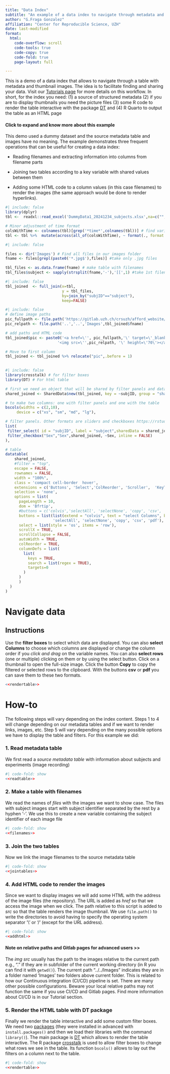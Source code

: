 ```yaml
---
title: "Data Index"
subtitle: "An example of a data index to navigate through metadata and preview images" 
author: "G.Fraga Gonzalez"
affiliation: "Center for Reproducible Science, UZH"
date: last-modified
format: 
  html:
    code-overflow: scroll
    code-tools: true
    code-copy: true
    code-fold: true
    page-layout: full

---
```


This is a demo of a data index that allows to navigate through a table with metadata and thumbnail images. The idea is to facilitate finding and sharing your data. Visit our [Tutorials page](https://crsuzh.pages.uzh.ch/AFFORD_website/contents/tutorials/) for more details on this workflow. In short, for the index you need: (1) a source of structured metadata (2) if you are to display thumbnails you need the picture files (3) some R code to render the table interactive with the package [DT](https://rstudio.github.io/DT/) and (4) R Quarto to output the table as an HTML page

::: {.callout-note collapse=true}
#### Click to expand and know more about this example 
This demo used a dummy dataset and the source metadata table and images have no meaning. The example demonstrates three frequent operations that can be useful for creating a data index:

-   Reading filenames and extracting information into columns from filename parts

-   Joining two tables according to a key variable with shared values between them

-   Adding some HTML code to a column values (in this case filenames) to render the images (the same approach would be done to render hyperlinks).
:::


```r
#| include: false
library(dplyr)
tbl <-  readxl::read_excel('DummyData1_20241234_subjects.xlsx',na=c("","N/A"))

# Minor adjustment of time format
colsWithTime <- colnames(tbl)[grep('*time*',colnames(tbl))] # find variables with 
tbl <- tbl %>%  mutate(across(all_of(colsWithTime), ~ format(., format = "%H:%M")))

```

```r
#| include: false

files <- dir('Images') # Find all files in our images folder
fname <- files[grepl(paste0('*.jpg$'),files)] #take only .jpg files

tbl_files <- as.data.frame(fname) # make table with filenames
tbl_files$subject <- sapply(strsplit(fname,'-'),'[[',1) #take 1st filename part
```

```r
#| include: false
tbl_joined  <- full_join(x=tbl,
                         y = tbl_files,
                         by=join_by("subjID"=="subject"),
                         keep=FALSE)

```


```r
#| include: false
# define image paths
pic_fullpath <- file.path('https://gitlab.uzh.ch/crsuzh/afford_website/-/tree/master/Docs/contents/ORD_index/Images',tbl_joined$fname)
pic_relpath <- file.path('..','..','Images',tbl_joined$fname)

# add paths and HTML code 
tbl_joined$pic <- paste0('<a href=\'', pic_fullpath,'\' target=\'_blank\'>', 
                       '<img src=\'',pic_relpath, '\' height=\'70\'></a>')

# Move to first column
tbl_joined <- tbl_joined %>% relocate("pic",.before = 1)
 
```

```r
#| include: false 
library(crosstalk) # for filter boxes
library(DT) # For html table

# first we need an object that will be shared by filter panels and datatable 
shared_joined <- SharedData$new(tbl_joined, key = ~subjID, group = "shared_obj")

# to make two columns: one with filter panels and one with the table
bscols(widths = c(2,10),
     device = c("xs", "sm", "md", "lg"),

# filter panels. Other formats are sliders and checkboxes https://rstudio.github.io/crosstalk/using.html
list(
 filter_select( id = "subjID", label = "subject",sharedData = shared_joined, group = ~subjID),
 filter_checkbox("Sex","Sex",shared_joined, ~Sex, inline = FALSE)
),

# table
datatable(
    shared_joined,
    #filter = "top",
    escape = FALSE,
    rownames = FALSE,
    width = "100%",
    class = 'compact cell-border  hover', 
    extensions = c('Buttons', 'Select','ColReorder', 'Scroller',  'KeyTable'),
    selection = 'none',
    options = list(
      pageLength = 10,
      dom = 'Bfrtip',
      #buttons = c('colvis','selectAll', 'selectNone', 'copy', 'csv', 'pdf'),  
      buttons = list(list(extend = "colvis", text = "select Columns", background='yellow'),
                     'selectAll', 'selectNone', 'copy', 'csv', 'pdf'), 
      select = list(style = 'os', items = 'row'),
      scrollX = TRUE,
      scrollCollapse = FALSE,  
      autoWidth = TRUE,
      colReorder = TRUE,
      columnDefs = list(
        list(
          keys = TRUE,
          search = list(regex = TRUE),
          targets=0
        )
      )
      )
  ) 
)


```

::: {.panel-tabset}
# Navigate data {.unnumbered}

<!-- ::: {.callout-tip style="font-size: 4px" collapse=false} -->
::: {.callout-tip collapse=false}
# Instructions

Use the **filter boxes** to select which data are displayed. You can also **select Columns** to choose which columns are displayed or change the column order if you *click and drag* on the variable names. You can also **select rows** (one or multiple) clicking on them or by using the select button. Click on a thumbnail to open the full-size image. 
Click the button **Copy** to copy the filtered or selected rows to the clipboard. With the buttons **csv** or **pdf** you can save them to these two formats.
::: 

```r

<<rendertable>>
```

# How-to 
The following steps will vary depending on the index content. Steps 1 to 4 will change depending on our metadata tables and if we want to render links, images, etc. Step 5 will vary depending on the many possible options we have to display the table and filters. For this example we did: 

### 1. Read metadata table
We first read a *source metadata table* with information about subjects and experiments (image recording)
```r
#| code-fold: show
<<readtable>>
```

### 2. Make a table with filenames 
We read the names of *files* with the images we want to show case. The files with subject images start with subject identifier separated by the rest by a hyphen '-'. We use this to create a new variable containing the subject identifier of each image file
```r
#| code-fold: show
<<filenames>>
```

### 3. Join the two tables 
Now we link the image filenames to the source metadata table
```r
#| code-fold: show
<<jointables>>
```

 
### 4. Add HTML code to render the images
Since we want to display images we will add some HTML with the address of the image files (the repository). The URL is added as *href * so that we access the image when we click. The path relative to this script is added to *src* so that the table renders the image thumbnail. We use `file.path()` to write the directories to avoid having to specify the operating system separator '\\' or '/'  (except for the URL address). 

```r
#| code-fold: show
<<addhtml>>
```
::: {.callout-warning collapse=true}
#### Note on relative paths and Gitlab pages for advanced users >>
The *img src* usually has the path to the images relative to the current path e.g., ".\Images" if they are in subfolder of the current working directory (in R you can find it with `getwd()`). The current path "../../Images" indicates they are in a folder named 'Images' two folders above current folder. This is related to how our Continuous integration (CI/CD) pipeline is set. There are many other possible configurations. Beware your local relative paths may not function the same if you use CI/CD and Gitlab pages. Find more information about CI/CD is in our Tutorial section. 
:::

### 5. Render the HTML table with DT package
Finally we render the table interactive and add some custom filter boxes. We need two  [packages](https://r-pkgs.org/) (they were installed in advanced with `install.packages()` and then we load their libraries with the command `library()`). The main package is [DT](https://rstudio.github.io/DT/) which allows to render the table interactive. The R package [crosstalk](https://rstudio.github.io/crosstalk/) is used to allow filter boxes to change what rows we see in the table. Its function `bscols()` allows to lay out the filters on a column next to the table. 

```r
#| code-fold: show
<<rendertable>>
```

::: 
